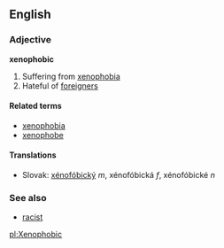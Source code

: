 ==English==

=== Adjective ===
'''xenophobic'''

# Suffering from [[xenophobia]]
# Hateful of [[foreigner|foreigners]]

==== Related terms ====
* [[xenophobia]]
* [[xenophobe]]

==== Translations ====
*Slovak: [[xénofóbický]] ''m'', xénofóbická ''f'', xénofóbické ''n''

===See also===
*[[racist]]

[[pl:Xenophobic]]
